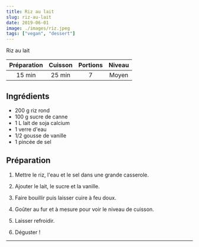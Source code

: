 ```yaml
---
title: Riz au lait
slug: riz-au-lait
date: 2019-06-01
image: ./images/riz.jpeg
tags: ["vegan", "dessert"]
---
```


<StyledParagraph>Riz au lait</StyledParagraph>

| Préparation | Cuisson | Portions | Niveau |
| :-: | :-: | :-: | :-: |
| 15 min | 25 min | 7 | Moyen |

## Ingrédients
- <ListItem>200 g riz rond</ListItem>
- <ListItem>100 g sucre de canne</ListItem>
- <ListItem>1 L lait de soja calcium</ListItem>
- <ListItem>1 verre d'eau</ListItem>
- <ListItem>1/2 gousse de vanille</ListItem>
- <ListItem>1 pincée de sel</ListItem>

## Préparation

1. Mettre le riz, l'eau et le sel dans une grande casserole.

2. Ajouter le lait, le sucre et la vanille.

3. Faire bouillir puis laisser cuire à feu doux.

4. Goûter au fur et à mesure pour voir le niveau de cuisson.

5. Laisser refroidir.

6. Déguster !

---

